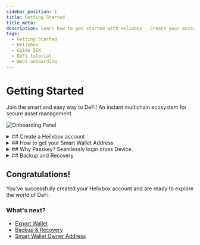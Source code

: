 ```yaml
---
sidebar_position: 1
title: Getting Started
title_meta:
description: Learn how to get started with Helixbox - Create your account, manage your smart wallet, and explore DeFi services
tags:
  - Getting Started
  - Helixbox
  - Guide DEX
  - DeFi tutorial
  - Web3 onboarding
---
```


# Getting Started

Join the smart and easy way to DeFi! An instant multichain ecosystem for secure asset management.


![Onboarding Panel](../assets/getting_started/getting_started2.png) 

<details> 
<summary>
## Create a Heilxbox account 
</summary>
1. Visit [app.helix.box](http://app.helix.box) from a browser on your computer.

2. Select **Create smart account** or **Sign in** on the Helix.box homepage.

3. Select a way to create your smart wallet for **Free**



<Tabs>
  <TabItem value="email" label="Email">
  &nbsp; 3.a. Enter your email address and select **Submit** <br/>
  &nbsp; 3.b. Enter the verification code sent to your email address and select **Continue**
  </TabItem>
  <TabItem value="google" label="Google Auth">
    &nbsp; 3.a. Select **Google** <br/>
    &nbsp; 3.b. Choose a Google Account and allow the access
  </TabItem>
  <TabItem value="wallet" label="Continue with a Wallet">
    &nbsp; 3.a. Select a wallet connect provider <br/>
    &nbsp; 3.b. Sign message to approve account creation
  </TabItem>
</Tabs>


4. Welcome to Helixbox then follow the onboarding panel to **Continue**.

</details>


<details>
<summary>
## How to get your Smart Wallet Address
</summary>

To get your wallet address from Helixbox, you can use any of these methods:

<Tabs>
  <TabItem value="overview" label="From Overview Page">
    1. Login with [app.helix.box/overview](http://app.helix.box/overview) from a browser on your computer.

    2. Click the **Overview** tab in the navigation bar (Mobile: tap the list icon at the top-left).

    3. At the top of the page, next to the avatar, click the **copy icon** next to the sentence starting with "0x" followed by hexadecimal characters, like `0x5AbFc6...ed004b`.

    ![Overview Address](../assets/getting_started/getting_started3.png)
  </TabItem>

  <TabItem value="receive" label="Using Receive Page">
    1. Click the **Receive** button at overview page or directly visit [app.helix.box/receive](http://app.helix.box/receive) from a browser on your computer.

    2. Next to the QR code, it shows the full address.

  ![Receive Address](../assets/getting_started/getting_started1.png)
  </TabItem>

  <TabItem value="avatar" label="From Avatar Menu">
    1. Login with [app.helix.box/overview](http://app.helix.box/overview) from a browser on your computer.

    2. At the navigation bar, click the **Avatar button**.

    3. Next to the avatar, click the **copy icon** next to the sentence starting with "0x" followed by hexadecimal characters, like `0x5AbFc6...ed004b`.

  ![Avatar Address](../assets/getting_started/getting_started4.png) 
  </TabItem>
</Tabs>

### Smart Wallet Address: Your Unique ID in the EVM Universe

In the Ethereum Virtual Machine (EVM) ecosystem, a **wallet address** is a unique identifier for each user or smart contract. It acts as an "account number" for interacting with the blockchain, used for sending and receiving tokens, executing smart contracts, and other operations.

Here are some key points about wallet addresses:

1. **Uniqueness**: Each wallet address is unique, ensuring that no two addresses are the same across the entire blockchain network. This uniqueness allows each user or contract to be accurately identified.

2. **Format**: EVM wallet addresses typically start with "0x," followed by 40 hexadecimal characters (a total of 20 bytes), for example, `0x5AbFc6C4E52e1eA1f8eC7D355A3b2D7F4ded004b`.

3. **Access Control**: Wallet addresses are not only used to identify accounts but are also associated with cryptographic keys. Users who possess the corresponding private key can control the assets under that address and make transactions.

4. **Ecosystem Compatibility**: EVM wallet addresses are compatible with Ethereum and other EVM-compatible blockchains (such as Binance Smart Chain, Polygon, etc.), allowing users to seamlessly transfer assets between different chains.

5. **Transaction Records**: All transaction records associated with that address are securely stored on the blockchain, and anyone can access them. This feature enhances transparency and security.

In summary, wallet addresses serve as unique identity markers within the EVM ecosystem, enabling users to securely manage assets and conduct transactions while interacting with other users and smart contracts.
</details>

<details>
<summary>
## Why Passkey? Seamlessly login cross Device.
</summary>


Passkeys represent the next generation of authentication, offering a more secure and convenient alternative to traditional passwords. At Helixbox, we've implemented passkey support to provide you with a seamless and secure login experience across all your devices.

### How to Use Passkeys with Helixbox

1. **Setting Up Passkeys**
   - During account creation, at welcome panel you'll be prompted to ask for create a passkey
   - Follow your device's prompts to save the passkey using your preferred authentication method
   - Your passkey will be automatically synchronized across your devices

2. **Logging In with Passkeys**
   - Click "Sign in" on the Helixbox homepage
   - Select the passkey option
   - Authenticate using your device's biometric sensor or PIN
   - You're securely logged in!

3. **Manage Passkeys**
   - Access your account settings by clicking on your controller avatar in the top right corner
   - In the Manage Passkeys section, you can:
     - View all registered passkeys
     - Add a new passkey
     - Remove existing passkeys   
   ![Passkey Settings](../assets/getting_started/getting_started5.png) 

### What are Passkeys?

Passkeys are cryptographic credentials that:
- Replace traditional passwords
- Are unique to each website
- Cannot be reused, phished, or leaked
- Your passkeys are automatically backed up and synchronized through your device's cloud service (iCloud, Google Password Manager, etc.)

### Benefits of Using Passkeys

1. **Enhanced Security**
   - Biometric authentication (Face ID, Touch ID, or fingerprint)
   - Resistant to phishing attempts
   - No passwords to remember or potentially leak

2. **Seamless Cross-Device Experience**
   - Sign in easily across all your devices
   - Automatic synchronization through your device's cloud service
   - Works across different operating systems and browsers

3. **Faster Login Process**
   - No need to remember or type passwords
   - Quick biometric verification
   - Automatic device recognition

### Supported Platforms

Passkeys work across:
- iOS 16+ devices
- Android 9+ devices
- macOS Ventura and later
- Windows 10 and 11
- Major browsers (Chrome, Safari, Firefox, Edge)



</details>

<details>
<summary>
## Backup and Recovery
</summary>
Content coming soon
</details>

## Congratulations! 

You've successfully created your Helixbox account and are ready to explore the world of DeFi.

### What's next?

- [Export Wallet](./02-export-walletr.mdx)
- [Backup & Recovery](./03-backup-and-recover.mdx)
- [Smart Wallet Owner Address](./04-smart-wallet-owner-address.mdx)
  